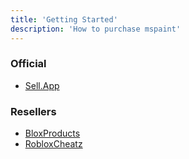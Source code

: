 ```yaml
---
title: 'Getting Started'
description: 'How to purchase mspaint'
---
```


### Official
- [Sell.App](/purchase/sellapp)

### Resellers
- [BloxProducts](/purchase/bloxproducts)
- [RobloxCheatz](/purchase/robloxcheatz)